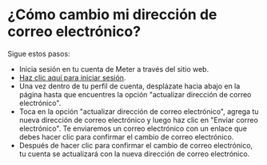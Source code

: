 # ¿Cómo cambio mi dirección de correo electrónico?

Sigue estos pasos:

* Inicia sesión en tu cuenta de Meter a través del sitio web.
* [Haz clic aquí para iniciar sesión](https://www.meterapp.co/ar/signin).
* Una vez dentro de tu perfil de cuenta, desplázate hacia abajo en la página hasta que encuentres la opción "actualizar dirección de correo electrónico".
* Toca en la opción "actualizar dirección de correo electrónico", agrega tu nueva dirección de correo electrónico y luego haz clic en "Enviar correo electrónico". Te enviaremos un correo electrónico con un enlace que debes hacer clic para confirmar el cambio de correo electrónico.
* Después de hacer clic para confirmar el cambio de correo electrónico, tu cuenta se actualizará con la nueva dirección de correo electrónico.
